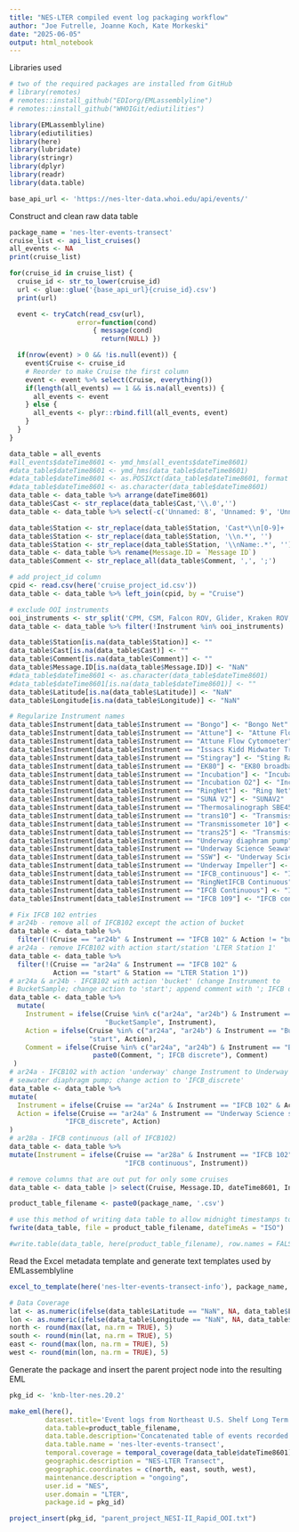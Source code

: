 ```yaml
---
title: "NES-LTER compiled event log packaging workflow"
author: "Joe Futrelle, Joanne Koch, Kate Morkeski"
date: "2025-06-05"
output: html_notebook
---
```


Libraries used

```r
# two of the required packages are installed from GitHub
# library(remotes)
# remotes::install_github("EDIorg/EMLassemblyline")
# remotes::install_github("WHOIGit/ediutilities")

library(EMLassemblyline)
library(ediutilities)
library(here)
library(lubridate)
library(stringr)
library(dplyr)
library(readr)
library(data.table)

base_api_url <- 'https://nes-lter-data.whoi.edu/api/events/'
```

Construct and clean raw data table

```r
package_name = 'nes-lter-events-transect'
cruise_list <- api_list_cruises()
all_events <- NA
print(cruise_list)

for(cruise_id in cruise_list) {
  cruise_id <- str_to_lower(cruise_id)
  url <- glue::glue('{base_api_url}{cruise_id}.csv')
  print(url)

  event <- tryCatch(read_csv(url), 
                 error=function(cond) 
                     { message(cond)
                       return(NULL) })

  if(nrow(event) > 0 && !is.null(event)) {
    event$Cruise <- cruise_id
    # Reorder to make Cruise the first column
    event <- event %>% select(Cruise, everything())
    if(length(all_events) == 1 && is.na(all_events)) {
      all_events <- event
    } else {
      all_events <- plyr::rbind.fill(all_events, event)
    }
  }
}
```

```r

data_table = all_events
#all_events$dateTime8601 <- ymd_hms(all_events$dateTime8601)
#data_table$dateTime8601 <- ymd_hms(data_table$dateTime8601)
#data_table$dateTime8601 <- as.POSIXct(data_table$dateTime8601, format = "%Y/%d/%m %H:%M:%S", TZ ="UTC")
#data_table$dateTime8601 <- as.character(data_table$dateTime8601)
data_table <- data_table %>% arrange(dateTime8601)
data_table$Cast <- str_replace(data_table$Cast,'\\.0','')
data_table <- data_table %>% select(-c('Unnamed: 8', 'Unnamed: 9', 'Unnamed: 10', 'Unnamed: 11', 'Unnamed: 12', 'Unnamed: 13'))

data_table$Station <- str_replace(data_table$Station, 'Cast*\\n[0-9]+    ', '')
data_table$Station <- str_replace(data_table$Station, '\\n.*', '')
data_table$Station <- str_replace(data_table$Station, '\\nName:.*', '')
data_table <- data_table %>% rename(Message.ID = `Message ID`)
data_table$Comment <- str_replace_all(data_table$Comment, ',', ';')

# add project_id column
cpid <- read.csv(here('cruise_project_id.csv'))
data_table <- data_table %>% left_join(cpid, by = "Cruise")

# exclude OOI instruments
ooi_instruments <- str_split('CPM, CSM, Falcon ROV, Glider, Kraken ROV, REMUS, Slocum Glider, USBL', ', ')[[1]]
data_table <- data_table %>% filter(!Instrument %in% ooi_instruments)

data_table$Station[is.na(data_table$Station)] <- ""
data_table$Cast[is.na(data_table$Cast)] <- ""
data_table$Comment[is.na(data_table$Comment)] <- ""
data_table$Message.ID[is.na(data_table$Message.ID)] <- "NaN"
#data_table$dateTime8601 <- as.character(data_table$dateTime8601)
#data_table$dateTime8601[is.na(data_table$dateTime8601)] <- ""
data_table$Latitude[is.na(data_table$Latitude)] <- "NaN"
data_table$Longitude[is.na(data_table$Longitude)] <- "NaN"

# Regularize Instrument names
data_table$Instrument[data_table$Instrument == "Bongo"] <- "Bongo Net"
data_table$Instrument[data_table$Instrument == "Attune"] <- "Attune Flow Cytometer"
data_table$Instrument[data_table$Instrument == "Attune Flow Cytomoeter"] <- "Attune Flow Cytometer"
data_table$Instrument[data_table$Instrument == "Issacs Kidd Midwater Trawl"] <- "Isaacs-Kidd Midwater Trawl"
data_table$Instrument[data_table$Instrument == "Stingray"] <- "Sting Ray"
data_table$Instrument[data_table$Instrument == "EK80"] <- "EK80 broadband"
data_table$Instrument[data_table$Instrument == "Incubation"] <- "Incubation Grazing"
data_table$Instrument[data_table$Instrument == "Incubation O2"] <- "Incubation Respiration O2"
data_table$Instrument[data_table$Instrument == "RingNet"] <- "Ring Net"
data_table$Instrument[data_table$Instrument == "SUNA V2"] <- "SUNAV2"
data_table$Instrument[data_table$Instrument == "Thermosalinograph SBE45"] <- "Thermosalinographs on underway impeller "
data_table$Instrument[data_table$Instrument == "trans10"] <- "Transmissometer 10cm"
data_table$Instrument[data_table$Instrument == "Transmissometer 10"] <- "Transmissometer 10cm"
data_table$Instrument[data_table$Instrument == "trans25"] <- "Transmissometer 25cm"
data_table$Instrument[data_table$Instrument == "Underway diaphram pump"] <- "Underway Science seawater diaphragm pump"
data_table$Instrument[data_table$Instrument == "Underway Science Seawater Diaphragm Pump"] <- "Underway Science seawater diaphragm pump"
data_table$Instrument[data_table$Instrument == "SSW"] <- "Underway Science seawater diaphragm pump"
data_table$Instrument[data_table$Instrument == "Underway Impeller"] <- "Underway Science seawater impeller"
data_table$Instrument[data_table$Instrument == "IFCB_continuous"] <- "IFCB continuous"
data_table$Instrument[data_table$Instrument == "RingNetIFCB Continuous"] <- "IFCB continuous"
data_table$Instrument[data_table$Instrument == "IFCB Continuous"] <- "IFCB continuous"
data_table$Instrument[data_table$Instrument == "IFCB 109"] <- "IFCB continuous"

# Fix IFCB 102 entries
# ar24b - remove all of IFCB102 except the action of bucket
data_table <- data_table %>%
  filter(!(Cruise == "ar24b" & Instrument == "IFCB 102" & Action != "bucket"))
# ar24a - remove IFCB102 with action start/station 'LTER Station 1'
data_table <- data_table %>%
  filter(!(Cruise == "ar24a" & Instrument == "IFCB 102" & 
           Action == "start" & Station == "LTER Station 1"))
# ar24a & ar24b - IFCB102 with action 'bucket' (change Instrument to 
# BucketSample; change action to 'start'; append comment with '; IFCB discrete')
data_table <- data_table %>%
  mutate(
    Instrument = ifelse(Cruise %in% c("ar24a", "ar24b") & Instrument == "IFCB 102" & Action == "bucket", 
                        "BucketSample", Instrument),
    Action = ifelse(Cruise %in% c("ar24a", "ar24b") & Instrument == "BucketSample" & Action == "bucket", 
                    "start", Action),
    Comment = ifelse(Cruise %in% c("ar24a", "ar24b") & Instrument == "BucketSample" & Action == "start", 
                     paste0(Comment, "; IFCB discrete"), Comment)
 )
# ar24a - IFCB102 with action 'underway' change Instrument to Underway Science
# seawater diaphragm pump; change action to 'IFCB_discrete'
data_table <- data_table %>%
mutate(
  Instrument = ifelse(Cruise == "ar24a" & Instrument == "IFCB 102" & Action =="underway", "Underway Science seawater diaphragm pump", Instrument),
  Action = ifelse(Cruise == "ar24a" & Instrument == "Underway Science seawater diaphragm pump" & Action == "underway", 
              "IFCB_discrete", Action)
)
# ar28a - IFCB continuous (all of IFCB102)
data_table <- data_table %>%
mutate(Instrument = ifelse(Cruise == "ar28a" & Instrument == "IFCB 102", 
                             "IFCB continuous", Instrument))

# remove columns that are out put for only some cruises
data_table <- data_table |> select(Cruise, Message.ID, dateTime8601, Instrument, Action, Station, Cast, Latitude, Longitude, Comment, project_id)

product_table_filename <- paste0(package_name, '.csv')

# use this method of writing data table to allow midnight timestamps to be printed
fwrite(data_table, file = product_table_filename, dateTimeAs = "ISO")

#write.table(data_table, here(product_table_filename), row.names = FALSE, sep = ",", qmethod = "escape", quote = FALSE)
```

Read the Excel metadata template and generate text templates used by
EMLassemblyline

```r
excel_to_template(here('nes-lter-events-transect-info'), package_name, rights='CC0', file_type=".md")

# Data Coverage
lat <- as.numeric(ifelse(data_table$Latitude == "NaN", NA, data_table$Latitude))
lon <- as.numeric(ifelse(data_table$Longitude == "NaN", NA, data_table$Longitude))
north <- round(max(lat, na.rm = TRUE), 5)
south <- round(min(lat, na.rm = TRUE), 5)
east <- round(max(lon, na.rm = TRUE), 5)
west <- round(min(lon, na.rm = TRUE), 5)

```
Generate the package and insert the parent project node into the resulting EML

```r
pkg_id <- 'knb-lter-nes.20.2'

make_eml(here(),
         dataset.title='Event logs from Northeast U.S. Shelf Long Term Ecological Research (NES-LTER) Transect cruises, ongoing since 2017',
         data.table=product_table_filename,
         data.table.description='Concatenated table of events recorded on seasonal NES-LTER Transect cruises',
         data.table.name = 'nes-lter-events-transect',
         temporal.coverage = temporal_coverage(data_table$dateTime8601),
         geographic.description = "NES-LTER Transect",
         geographic.coordinates = c(north, east, south, west),
         maintenance.description = "ongoing",
         user.id = "NES",
         user.domain = "LTER",
         package.id = pkg_id)

project_insert(pkg_id, "parent_project_NESI-II_Rapid_OOI.txt")
```
